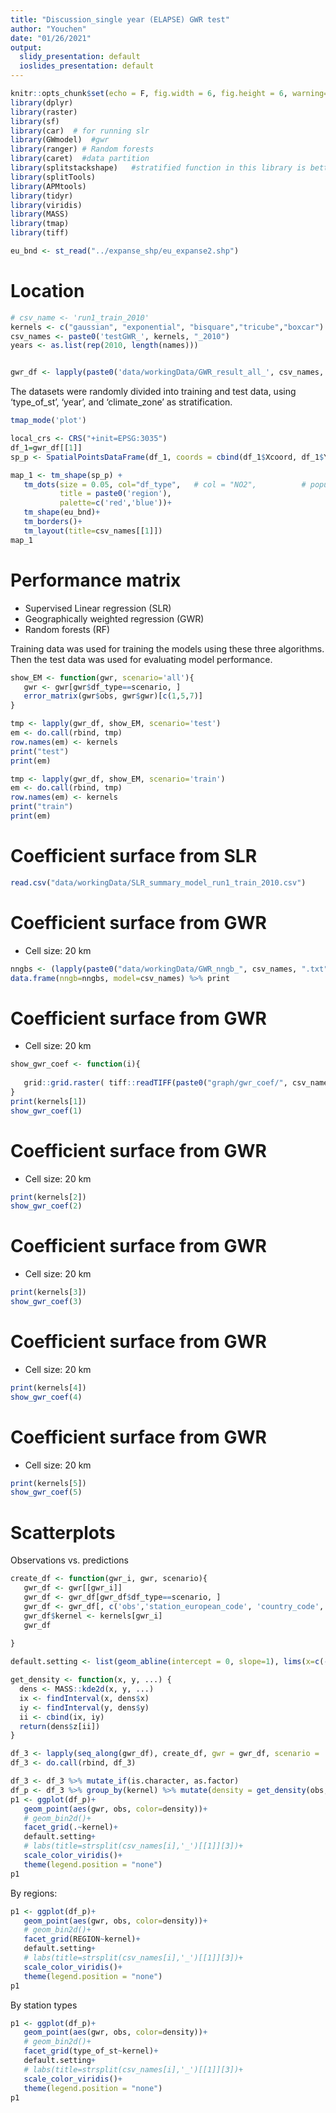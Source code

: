 ```yaml
---
title: "Discussion_single year (ELAPSE) GWR test"
author: "Youchen"
date: "01/26/2021"
output:
  slidy_presentation: default
  ioslides_presentation: default
---
```


```r
knitr::opts_chunk$set(echo = F, fig.width = 6, fig.height = 6, warning=F)
library(dplyr)
library(raster)
library(sf)
library(car)  # for running slr
library(GWmodel)  #gwr
library(ranger) # Random forests
library(caret)  #data partition
library(splitstackshape)   #stratified function in this library is better than createDataPartition in library caret
library(splitTools)
library(APMtools)
library(tidyr)
library(viridis)
library(MASS)
library(tmap)
library(tiff)
```
```r
eu_bnd <- st_read("../expanse_shp/eu_expanse2.shp")

```



# Location

```r
# csv_name <- 'run1_train_2010'
kernels <- c("gaussian", "exponential", "bisquare","tricube","boxcar")
csv_names <- paste0('testGWR_', kernels, "_2010")
years <- as.list(rep(2010, length(names)))


gwr_df <- lapply(paste0('data/workingData/GWR_result_all_', csv_names, '.csv'), read.csv)

```


The datasets were randomly divided into training and test data, using 'type_of_st', 'year', and 'climate_zone' as stratification.


```r
tmap_mode('plot')

local_crs <- CRS("+init=EPSG:3035")
df_1=gwr_df[[1]]
sp_p <- SpatialPointsDataFrame(df_1, coords = cbind(df_1$Xcoord, df_1$Ycoord), proj4string = local_crs) 

map_1 <- tm_shape(sp_p) +
   tm_dots(size = 0.05, col="df_type",   # col = "NO2",          # popup.vars for showing values
           title = paste0('region'),
           palette=c('red','blue'))+
   tm_shape(eu_bnd)+
   tm_borders()+
   tm_layout(title=csv_names[[1]])
map_1
```



# Performance matrix
* Supervised Linear regression (SLR)
* Geographically weighted regression (GWR)
* Random forests (RF)

Training data was used for training the models using these three algorithms. Then the test data was used for evaluating model performance.

```r
show_EM <- function(gwr, scenario='all'){
   gwr <- gwr[gwr$df_type==scenario, ]
   error_matrix(gwr$obs, gwr$gwr)[c(1,5,7)]
}

tmp <- lapply(gwr_df, show_EM, scenario='test')
em <- do.call(rbind, tmp)
row.names(em) <- kernels
print("test")
print(em)
```
```r
tmp <- lapply(gwr_df, show_EM, scenario='train')
em <- do.call(rbind, tmp)
row.names(em) <- kernels
print("train")
print(em)
```

# Coefficient surface from SLR

```r
read.csv("data/workingData/SLR_summary_model_run1_train_2010.csv")
```



# Coefficient surface from GWR

* Cell size: 20 km

```r
nngbs <- (lapply(paste0("data/workingData/GWR_nngb_", csv_names, ".txt"), read.table) %>% Reduce(rbind,.))[,1]
data.frame(nngb=nngbs, model=csv_names) %>% print
```

# Coefficient surface from GWR

* Cell size: 20 km

```r
show_gwr_coef <- function(i){
   
   grid::grid.raster( tiff::readTIFF(paste0("graph/gwr_coef/", csv_names[i],".tiff")) )
}
print(kernels[1])
show_gwr_coef(1)
```

# Coefficient surface from GWR

* Cell size: 20 km

```r
print(kernels[2])
show_gwr_coef(2)
```

# Coefficient surface from GWR

* Cell size: 20 km

```r
print(kernels[3])
show_gwr_coef(3)
```

# Coefficient surface from GWR

* Cell size: 20 km

```r
print(kernels[4])
show_gwr_coef(4)
```

# Coefficient surface from GWR

* Cell size: 20 km

```r
print(kernels[5])
show_gwr_coef(5)
```



# Scatterplots

Observations vs. predictions

```r
create_df <- function(gwr_i, gwr, scenario){
   gwr_df <- gwr[[gwr_i]]
   gwr_df <- gwr_df[gwr_df$df_type==scenario, ]
   gwr_df <- gwr_df[, c('obs','station_european_code', 'country_code','year','type_of_st','REGION', 'gwr')]
   gwr_df$kernel <- kernels[gwr_i]
   gwr_df
   
}
```

```r
default.setting <- list(geom_abline(intercept = 0, slope=1), lims(x=c(-10,120), y=c(-10,120)))

```

```r
get_density <- function(x, y, ...) {
  dens <- MASS::kde2d(x, y, ...)
  ix <- findInterval(x, dens$x)
  iy <- findInterval(y, dens$y)
  ii <- cbind(ix, iy)
  return(dens$z[ii])
}
```


```r
df_3 <- lapply(seq_along(gwr_df), create_df, gwr = gwr_df, scenario = 'test')
df_3 <- do.call(rbind, df_3)

df_3 <- df_3 %>% mutate_if(is.character, as.factor)
df_p <- df_3 %>% group_by(kernel) %>% mutate(density = get_density(obs, gwr))
p1 <- ggplot(df_p)+
   geom_point(aes(gwr, obs, color=density))+
   # geom_bin2d()+
   facet_grid(.~kernel)+
   default.setting+
   # labs(title=strsplit(csv_names[i],'_')[[1]][3])+
   scale_color_viridis()+
   theme(legend.position = "none")
p1

```

By regions:

```r
p1 <- ggplot(df_p)+
   geom_point(aes(gwr, obs, color=density))+
   # geom_bin2d()+
   facet_grid(REGION~kernel)+
   default.setting+
   # labs(title=strsplit(csv_names[i],'_')[[1]][3])+
   scale_color_viridis()+
   theme(legend.position = "none")
p1

```

By station types

```r
p1 <- ggplot(df_p)+
   geom_point(aes(gwr, obs, color=density))+
   # geom_bin2d()+
   facet_grid(type_of_st~kernel)+
   default.setting+
   # labs(title=strsplit(csv_names[i],'_')[[1]][3])+
   scale_color_viridis()+
   theme(legend.position = "none")
p1

```


